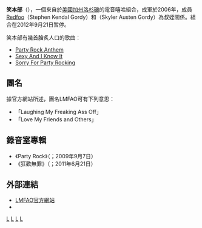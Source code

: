 {{多個問題|
{{Expand English|LMFAO}}
{{Unreferenced|time=2012-12-12T09:50:40+00:00 }}
}}
{{Infobox musical artist <!-- See Wikipedia:WikiProject_Musicians -->
| name            = LMFAO
| image           = Redfoo & Sky Blu.jpg
| caption         = Redfoo & Sky Blu
| origin          = {{USA}}[[加利福尼亞州|加利福尼亞州]][[洛杉磯|洛杉磯]]{{link-en|大平洋帕利薩德|Pacific Palisades, Los Angeles}}
| genre           = [[嘻哈音樂|嘻哈音樂]]
| years_active    = 2006–2012
| 代表作          = 《Party Rock Anthem》
| label           =[[will.i.am_Music|will.i.am Music]]，[[Cherrytree_Records|Cherrytree]]，[[Interscope_Records|Interscope Records]]
| website         ={{url|lmfaomusic.com}} {{url|partyrockpeople.com}} {{url|partyrockclothing.com}}
| current_members = [[Redfoo|Redfoo]]<br/>SkyBlu
| associated_acts =[[David_Rush|David Rush]]，[[Simon_Rex|Dirt Nasty]]，[[Chuckie_(DJ)|DJ Chuckie]]，[[Lil_Jon|Lil Jon]]，[[GoonRock|GoonRock]]，[[Lauren_Bennett|Lauren Bennett]]，[[Natalia_Kills|Natalia Kills]]，[[will.i.am|will.i.am]]
| background      =group_or_band
}}
'''笑本部'''（{{lang-en|'''LMFAO'''}}），一個來自於[[美國|美國]][[加州|加州]][[洛杉磯|洛杉磯]]的電音嘻哈組合，成軍於2006年，成員[[Redfoo|Redfoo]]（Stephen Kendal Gordy）和{{le|Sky Blu|Sky Blu (rapper)}}（Skyler Austen Gordy）為叔姪關係。組合在2012年9月21日暂停。

笑本部有幾首膾炙人口的歌曲：
*[[Party_Rock_Anthem|Party Rock Anthem]]
*[[Sexy_And_I_Know_It|Sexy And I Know It]]
*[[Sorry_For_Party_Rocking|Sorry For Party Rocking]]

==團名==
據官方網站所述，團名LMFAO可有下列意思：
*「Laughing My Freaking Ass Off」
*「Love My Friends and Others」

==錄音室專輯==
*《Party Rock》（''{{tsl|en|Party Rock|Party Rock}}''；2009年9月7日）
*《狂歡無罪》（''{{tsl|en|Sorry For Party Rocking|Sorry For Party Rocking}}''；2011年6月21日）

==外部連結==
{{Commonscat|LMFAO}}
* [http://www.lmfaomusic.com/#!news LMFAO官方網站]
* {{youtube|user=LMFAOVEVO}}

{{LMFAO}}
{{Authority Control}}

[[Category:美國電子音樂團體|L]]
[[Category:美國嘻哈團體|L]]
[[Category:美國舞曲團體|L]]
[[Category:混音師|L]]
